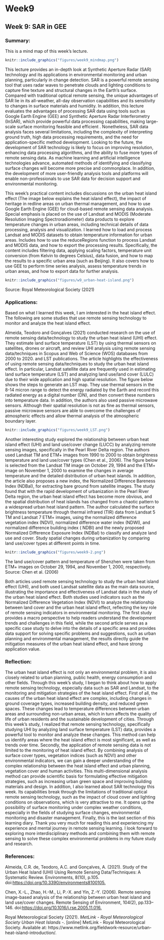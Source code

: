 # Week9

## Week 9: SAR in GEE

### Summary:

This is a mind map of this week's lecture.

```r
knitr::include_graphics("figures/week9_mindmap.png")
```

This lecture provides an in-depth look at Synthetic Aperture Radar (SAR) technology and its applications in environmental monitoring and urban planning, particularly in change detection. SAR is a powerful remote sensing tool that uses radar waves to penetrate clouds and lighting conditions to capture fine texture and structural changes in the Earth's surface. Compared with traditional optical remote sensing, the unique advantages of SAR lie in its all-weather, all-day observation capabilities and its sensitivity to changes in surface materials and humidity. In addition, this lecture evaluates the advantages of processing SAR data using tools such as Google Earth Engine (GEE) and Synthetic Aperture Radar Interferometry (InSAR), which provide powerful data processing capabilities, making large-scale surface monitoring feasible and efficient . Nonetheless, SAR data analysis faces several limitations, including the complexity of interpreting ground truth, high data processing requirements, and the need for application-specific method development. Looking to the future, the development of SAR technology is likely to focus on improving resolution, enhancing data processing algorithms, and the ability to fuse more types of remote sensing data. As machine learning and artificial intelligence technologies advance, automated methods of identifying and classifying surface changes will become more precise and commonplace. In addition, the development of more user-friendly analysis tools and platforms will enable non-professionals to use SAR data for decision support and environmental monitoring.

This week’s practical content includes discussions on the urban heat island effect (The image below explains the heat island effect), the impact of heritage in redline areas on urban thermal management, and how to use Google Earth Engine (GEE) for cloud-based remote sensing data analysis. Special emphasis is placed on the use of Landsat and MODIS (Moderate Resolution Imaging Spectroradiometer) data products to explore temperature changes in urban areas, including technical details of data processing, analysis and visualization. I learned how to load and process Landsat and MODIS datasets to obtain temperature information for urban areas. Includes how to use the reduceRegions function to process Landsat and MODIS data, and how to export the processing results. Specifically, the content includes filtering data, applying scaling factors, temperature unit conversion (from Kelvin to degrees Celsius), data fusion, and how to map the results to a specific urban area (such as Beijing). It also covers how to use GEE to perform time series analysis, assess temperature trends in urban areas, and how to export data for further analysis.

```r
knitr::include_graphics("figures/w9_urban-heat-island.png")
```

Source: Royal Meteorological Society (2021)

### Applications:

Based on what I learned this week, I am interested in the heat island effect. The following are some studies that use remote sensing technology to monitor and analyze the heat island effect.

Almeida, Teodoro and Gonçalves (2021) conducted research on the use of remote sensing data/technology to study the urban heat island (UHI) effect. They estimate land surface temperature (LST) by using thermal sensors on satellites, drones or aircraft, and review UHI analysis using remote sensing data/techniques in Scopus and Web of Science (WOS) databases from 2000 to 2020. and LST publications. The article highlights the effectiveness of using remote sensing data/techniques to study the urban heat island effect. In particular, Landsat satellite data are frequently used in estimating land surface temperature (LST) and analyzing land use/land cover (LULC) due to their wide application and high spatial resolution. The figure below shows the steps to generate an LST map. They use thermal sensors in the 8-14 micron range to detect the energy radiated by the Earth and record this radiated energy as a digital number (DN), and then convert these numbers into temperature data. In addition, the authors also used passive microwave sensors. Although their spatial resolution is not as fine as thermal sensors, passive microwave sensors are able to overcome the challenges of atmospheric effects and allow thermal analysis of the atmospheric boundary layer.

```r
knitr::include_graphics("figures/week9_LST.png")
```

Another interesting study explored the relationship between urban heat island effect (UHI) and land use/cover change (LUCC) by analyzing remote sensing images, specifically in the Pearl River Delta region. The authors used Landsat TM and ETM+ images from 1990 to 2000 to obtain brightness temperature and land use/cover types (Chen et al., 2006). The figure below is selected from the Landsat TM image on October 29, 1994 and the ETM+ image on November 1, 2000 to examine the changes in average temperature and the detailed distribution of urban heat islands. In addition, the article also proposes a new index, the Normalized Difference Bareness Index (NDBaI), for extracting bare ground from satellite images. The study found that with the rapid development of urbanization in the Pearl River Delta region, the urban heat island effect has become more obvious, and the spatial distribution of heat islands has changed from a chaotic pattern to a widespread urban heat island pattern. The author calculated the surface brightness temperature through thermal infrared (TIR) data from Landsat 5 TM and Landsat 7 ETM+ images, using the normalized difference vegetation index (NDVI), normalized difference water index (NDWI), and normalized difference building index ( NDBI) and the newly proposed Normalized Difference Exposure Index (NDBaI) to classify and analyze land use and cover. Study spatial changes during urbanization by comparing land use/cover types at different points in time.

```r
knitr::include_graphics("figures/week9-2.png")
```

The land use/cover pattern and temperature of Shenzhen were taken from ETM+ images on October 29, 1994, and November 1, 2000, respectively. Source: Chen et al. (2006)

Both articles used remote sensing technology to study the urban heat island effect (UHI), and both used Landsat satellite data as the main data source, illustrating the importance and effectiveness of Landsat data in the study of the urban heat island effect. Both studies used indicators such as the Normalized Difference Vegetation Index (NDVI) to analyze the relationship between land cover and the urban heat island effect, reflecting the key role of remote sensing indicators in environmental monitoring. The first study provides a macro perspective to help readers understand the development trends and challenges in this field, while the second article serves as a specific case study to delve into the details of a specific area and provides data support for solving specific problems and suggestions, such as urban planning and environmental management, the results directly guide the mitigation measures of the urban heat island effect, and have strong application value.

### Reflection:

The urban heat island effect is not only an environmental problem, it is also closely related to urban planning, public health, energy consumption and other fields. Through this week’s study, I began to think about how to apply remote sensing technology, especially data such as SAR and Landsat, to the monitoring and mitigation strategies of the heat island effect. First of all, the causes of the urban heat island effect are complex, including changes in ground coverage types, increased building density, and reduced green spaces. These changes lead to temperature differences between urban areas and surrounding non-urban areas, which in turn affects the quality of life of urban residents and the sustainable development of cities. Through this week's study, I realized that remote sensing technology, specifically studying UHI by analyzing land surface temperature (LST) data, provides a powerful tool to monitor and analyze these changes. This method can help us identify areas where the heat island effect is most significant, as well as trends over time. Secondly, the application of remote sensing data is not limited to the monitoring of heat island effect. By combining analysis of surface cover types, vegetation indices (such as NDVI) and other environmental indicators, we can gain a deeper understanding of the complex relationship between the heat island effect and urban planning, vegetation cover and human activities. This multi-dimensional analysis method can provide scientific basis for formulating effective mitigation strategies, such as increasing urban green space and improving building materials and design. In addition, I also learned about SAR technology this week. Its capabilities break through the limitations of traditional optical remote sensing technology, such as the impact of cloud cover and lighting conditions on observations, which is very attractive to me. It opens up the possibility of surface monitoring under complex weather conditions, especially in the fields of studying surface changes, environmental monitoring and disaster management. Finally, this is the last section of this learning diary. Thank you very much for reading this and experiencing my experience and mental journey in remote sensing learning. I look forward to exploring more interdisciplinary methods and combining them with remote sensing to solve these complex environmental problems in my future study and research.

### References:

Almeida, C.R. de, Teodoro, A.C. and Gonçalves, A. (2021). Study of the Urban Heat Island (UHI) Using Remote Sensing Data/Techniques: A Systematic Review. Environments, 8(10), p.105. doi:<https://doi.org/10.3390/environments8100105.>

Chen, X.-L., Zhao, H.-M., Li, P.-X. and Yin, Z.-Y. (2006). Remote sensing image-based analysis of the relationship between urban heat island and land use/cover changes. Remote Sensing of Environment, 104(2), pp.133–146. doi:<https://doi.org/10.1016/j.rse.2005.11.016.>

Royal Meteorological Society (2021). *MetLink - Royal Meteorological Society Urban Heat Islands -*. \[online\] MetLink - Royal Meteorological Society. Available at: https://www.metlink.org/fieldwork-resource/urban-heat-island-introduction/.

